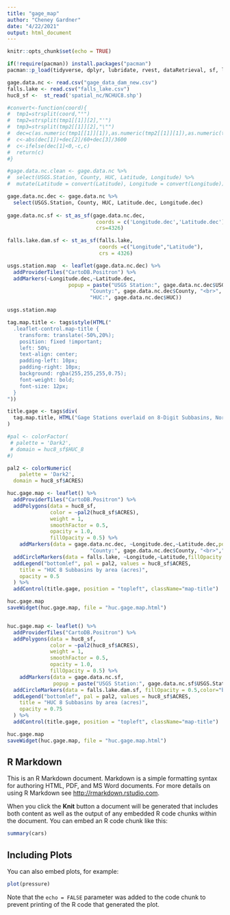 ```yaml
---
title: "gage_map"
author: "Cheney Gardner"
date: "4/22/2021"
output: html_document
---
```


```r
knitr::opts_chunk$set(echo = TRUE)

if(!require(pacman)) install.packages("pacman")
pacman::p_load(tidyverse, dplyr, lubridate, rvest, dataRetrieval, sf, leaflet, ggplot2, RColorBrewer, shiny, measurements, htmlwidgets)

gage.data.nc <- read.csv("gage_data_dam_new.csv")
falls.lake <- read.csv("falls_lake.csv")
huc8_sf <-  st_read('spatial_nc/NCHUC8.shp')

#convert<-function(coord){
#  tmp1=strsplit(coord,"°")
#  tmp2=strsplit(tmp1[[1]][2],"'")
#  tmp3=strsplit(tmp2[[1]][2],"\"")
#  dec=c(as.numeric(tmp1[[1]][1]),as.numeric(tmp2[[1]][1]),as.numeric(tmp3[[1]]))
#  c<-abs(dec[1])+dec[2]/60+dec[3]/3600
#  c<-ifelse(dec[1]<0,-c,c)
#  return(c)
#}

#gage.data.nc.clean <- gage.data.nc %>%
#  select(USGS.Station, County, HUC, Latitude, Longitude) %>%
#  mutate(Latitude = convert(Latitude), Longitude = convert(Longitude)) 

gage.data.nc.dec <- gage.data.nc %>%
  select(USGS.Station, County, HUC, Latitude.dec, Longitude.dec) 
 
gage.data.nc.sf <- st_as_sf(gage.data.nc.dec,
                             coords = c('Longitude.dec','Latitude.dec'),
                             crs=4326)

falls.lake.dam.sf <- st_as_sf(falls.lake, 
                              coords =c("Longitude","Latitude"), 
                              crs = 4326)

usgs.station.map  <- leaflet(gage.data.nc.dec) %>%
  addProviderTiles("CartoDB.Positron") %>% 
  addMarkers(~Longitude.dec,~Latitude.dec,
                    popup = paste("USGS Station:", gage.data.nc.dec$USGS.Station, "<br>",
                           "County:", gage.data.nc.dec$County, "<br>",
                           "HUC:", gage.data.nc.dec$HUC))

usgs.station.map

tag.map.title <- tags$style(HTML("
  .leaflet-control.map-title { 
    transform: translate(-50%,20%);
    position: fixed !important;
    left: 50%;
    text-align: center;
    padding-left: 10px; 
    padding-right: 10px; 
    background: rgba(255,255,255,0.75);
    font-weight: bold;
    font-size: 12px;
  }
"))

title.gage <- tags$div(
  tag.map.title, HTML("Gage Stations overlaid on 8-Digit Subbasins, North Carolina (2021)")
)

#pal <- colorFactor(
 # palette = 'Dark2',
 # domain = huc8_sf$HUC_8
#)

pal2 <- colorNumeric(
    palette = 'Dark2',
  domain = huc8_sf$ACRES)

huc.gage.map <- leaflet() %>% 
  addProviderTiles("CartoDB.Positron") %>%  
  addPolygons(data = huc8_sf, 
              color = ~pal2(huc8_sf$ACRES), 
              weight = 1, 
              smoothFactor = 0.5,   
              opacity = 1.0,
              fillOpacity = 0.5) %>% 
    addMarkers(data = gage.data.nc.dec, ~Longitude.dec,~Latitude.dec,popup = paste("USGS Station:", gage.data.nc.dec$USGS.Station, "<br>",
                           "County:", gage.data.nc.dec$County, "<br>","HUC:", gage.data.nc.dec$HUC)) %>%
  addCircleMarkers(data = falls.lake, ~Longitude,~Latitude,fillOpacity = 0.5,color="black", popup = paste("Falls Lake Dam:", falls.lake$Constructed, "<br>")) %>%
  addLegend("bottomlef", pal = pal2, values = huc8_sf$ACRES,
    title = "HUC 8 Subbasins by area (acres)",
    opacity = 0.5
  ) %>%
  addControl(title.gage, position = "topleft", className="map-title")

huc.gage.map
saveWidget(huc.gage.map, file = "huc.gage.map.html")


huc.gage.map <- leaflet() %>% 
  addProviderTiles("CartoDB.Positron") %>%  
  addPolygons(data = huc8_sf, 
              color = ~pal2(huc8_sf$ACRES), 
              weight = 1, 
              smoothFactor = 0.5,   
              opacity = 1.0,
              fillOpacity = 0.5) %>% 
    addMarkers(data = gage.data.nc.sf,
               popup = paste("USGS Station:", gage.data.nc.sf$USGS.Station, "<br>","County:", gage.data.nc.sf$County, "<br>","HUC:", gage.data.nc.sf$HUC)) %>%
  addCircleMarkers(data = falls.lake.dam.sf, fillOpacity = 0.5,color="black", popup = paste("Falls Lake Dam:", falls.lake$Constructed, "<br>")) %>%
  addLegend("bottomlef", pal = pal2, values = huc8_sf$ACRES,
    title = "HUC 8 Subbasins by area (acres)",
    opacity = 0.75
  ) %>%
  addControl(title.gage, position = "topleft", className="map-title")

huc.gage.map
saveWidget(huc.gage.map, file = "huc.gage.map.html")
```

## R Markdown

This is an R Markdown document. Markdown is a simple formatting syntax for authoring HTML, PDF, and MS Word documents. For more details on using R Markdown see <http://rmarkdown.rstudio.com>.

When you click the **Knit** button a document will be generated that includes both content as well as the output of any embedded R code chunks within the document. You can embed an R code chunk like this:

```r
summary(cars)
```

## Including Plots

You can also embed plots, for example:

```r
plot(pressure)
```

Note that the `echo = FALSE` parameter was added to the code chunk to prevent printing of the R code that generated the plot.
